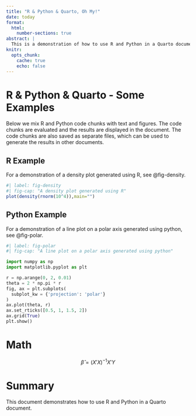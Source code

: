 ```yaml
---
title: "R & Python & Quarto, Oh My!"
date: today
format: 
  html:
    number-sections: true
abstract: |
  This is a demonstration of how to use R and Python in a Quarto document. 
knitr:
  opts_chunk:
    cache: true
    echo: false
---
```


# R & Python & Quarto - Some Examples

Below we mix R and Python code chunks with text and figures. The code chunks are evaluated and the results are displayed in the document. The code chunks are also saved as separate files, which can be used to generate the results in other documents.

## R Example

For a demonstration of a density plot generated using R, see @fig-density.

```r
#| label: fig-density
#| fig-cap: "A density plot generated using R"
plot(density(rnorm(10^4)),main="")
```

## Python Example

For a demonstration of a line plot on a polar axis generated using python, see @fig-polar.

```python
#| label: fig-polar
#| fig-cap: "A line plot on a polar axis generated using python"

import numpy as np
import matplotlib.pyplot as plt

r = np.arange(0, 2, 0.01)
theta = 2 * np.pi * r
fig, ax = plt.subplots(
  subplot_kw = {'projection': 'polar'} 
)
ax.plot(theta, r)
ax.set_rticks([0.5, 1, 1.5, 2])
ax.grid(True)
plt.show()
```

# Math

$$\hat\beta=(X'X)^{-1}X'Y$$

# Summary

This document demonstrates how to use R and Python in a Quarto document. 
